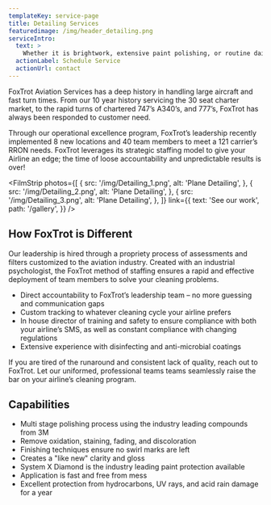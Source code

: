 ```yaml
---
templateKey: service-page
title: Detailing Services
featuredimage: /img/header_detailing.png
serviceIntro:
  text: >
    Whether it is brightwork, extensive paint polishing, or routine daily cleanings, FoxTrot can set a new standard of clean for your aircraft.
  actionLabel: Schedule Service
  actionUrl: contact
---
```


FoxTrot Aviation Services has a deep history in handling large aircraft and fast turn times. From our 10
year history servicing the 30 seat charter market, to the rapid turns of chartered 747’s A340’s, and
777’s, FoxTrot has always been responded to customer need.

Through our operational excellence program, FoxTrot’s leadership recently implemented 8 new
locations and 40 team members to meet a 121 carrier’s RRON needs. FoxTrot leverages its strategic
staffing model to give your Airline an edge; the time of loose accountability and unpredictable results is
over!

<FilmStrip
  photos={[
    {
      src: '/img/Detailing_1.png',
      alt: 'Plane Detailing',
    },
    {
      src: '/img/Detailing_2.png',
      alt: 'Plane Detailing',
    },
    {
      src: '/img/Detailing_3.png',
      alt: 'Plane Detailing',
    },
  ]}
  link={{
    text: 'See our work',
    path: '/gallery',
  }}
/>

## How FoxTrot is Different

Our leadership is hired through a propriety process of assessments and filters customized to the aviation
industry. Created with an industrial psychologist, the FoxTrot method of staffing ensures a rapid and
effective deployment of team members to solve your cleaning problems.

- Direct accountability to FoxTrot’s leadership team – no more guessing and communication gaps
- Custom tracking to whatever cleaning cycle your airline prefers
- In house director of training and safety to ensure compliance with both your airline’s SMS, as
  well as constant compliance with changing regulations
- Extensive experience with disinfecting and anti-microbial coatings

If you are tired of the runaround and consistent lack of quality, reach out to FoxTrot. Let our uniformed,
professional teams teams seamlessly raise the bar on your airline’s cleaning program.

## Capabilities

- Multi stage polishing process using the industry leading compounds from 3M
- Remove oxidation, staining, fading, and discoloration
- Finishing techniques ensure no swirl marks are left
- Creates a "like new" clarity and gloss
- System X Diamond is the industry leading paint protection available
- Application is fast and free from mess
- Excellent protection from hydrocarbons, UV rays, and acid rain damage for a year
